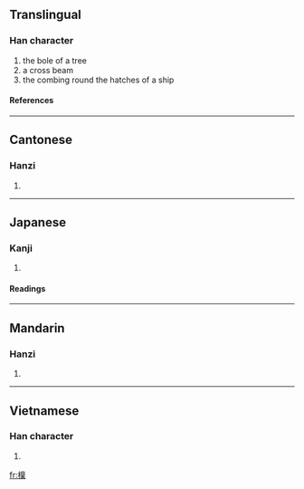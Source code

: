 {{see|檩}}

==Translingual==
===Han character===
{{Han char|rn=75|rad=木|as=13|sn=17|four=4099<sub>1</sub>|canj=木卜田木 (DYWD)}}
# the bole of a tree
# a cross beam
# the combing round the hatches of a ship
====References====
{{Han ref|kx=0556.010|dkj=15633|dj=0945.230|hdz=80021.090|uh=6A81|ud=27265|bh=ECF5|bd=60661}}
----
==Cantonese==
===Hanzi===
{{yue-hanzi|jyut=|y=lam5}}
# {{defn|Cantonese}}
----
==Japanese==
===Kanji===
{{ja-kanji|grade=|rs=木13}}
# {{defn|Japanese}} 
====Readings====
{{ja-readings|on=[[りん]] (rin)|kun=[[けた]] (keta)}}
----
==Mandarin==
===Hanzi===
{{cmn-hanzi|sim=檩|pin=[[lǐn]] (lin3), [[shā]] (sha1)|wg=lin<sup>3</sup>, sha<sup>1</sup>}}
# {{defn|Mandarin}}
----
==Vietnamese==
===Han character===
{{vi-hantu|day}}
# {{defn|Vietnamese}}

[[fr:檁]]